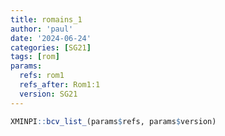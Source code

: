 ```yaml
---
title: romains_1
author: 'paul'
date: '2024-06-24'
categories: [SG21]
tags: [rom]
params:
  refs: rom1
  refs_after: Rom1:1
  version: SG21
---
```


```r
XMINPI::bcv_list_(params$refs, params$version)
```

